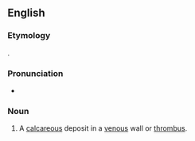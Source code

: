 ==English==

===Etymology===
{{confix|en|phlebo|lith}}.

===Pronunciation===
* {{IPA|[ˈflɛbəlɪθ]|lang=en}}

===Noun===
{{en-noun}}

# A [[calcareous]] deposit in a [[venous]] wall or [[thrombus]].